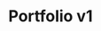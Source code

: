 ---
  title: Portfolio v1
  summary: First version of my personal portfolio website built with Next.js, TailwindCSS and Framer Motion.
  image: /assets/projects/portfolio-v1.png
  publishedAt: '2024-08-08'
  categories: ["Next.js", "Web Development"]
---